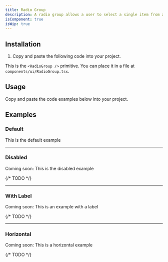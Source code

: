 ```yaml
---
title: Radio Group
description: A radio group allows a user to select a single item from a list of mutually exclusive options.
isComponent: true
isWip: true
---
```


## Installation

1. Copy and paste the following code into your project.

This is the `<RadioGroup />` primitive. You can place it in a file at `components/ui/RadioGroup.tsx`.

## Usage

Copy and paste the code examples below into your project.

<ComponentSource src="../../packages/ui/src/RadioGroup.tsx" />

## Examples

### Default

This is the default example

<ComponentExample src="/components/examples/radioGroup/default.tsx">
  <RadioGroupDefault />
</ComponentExample>

---

### Disabled

Coming soon: This is the disabled example

{/* TODO */}

---

### With Label

Coming soon: This is an example with a label

{/* TODO */}

---

### Horizontal

Coming soon: This is a horizontal example

{/* TODO */}
